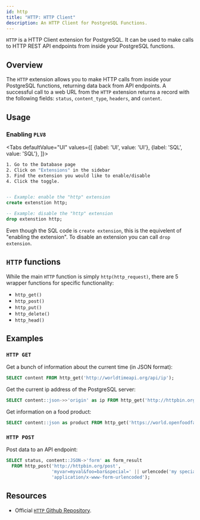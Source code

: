 ```yaml
---
id: http
title: "HTTP: HTTP Client"
description: An HTTP Client for PostgreSQL Functions.
---
```



`HTTP` is a HTTP Client extension for PostgreSQL. It can be used to make calls to HTTP REST API endpoints from inside your PostgreSQL functions.

## Overview

The `HTTP` extension allows you to make HTTP calls from inside your PostgreSQL functions, returning data back from API endpoints.
A successful call to a web URL from the `HTTP` extension returns a record with the following fields: `status`, `content_type`, `headers`, and `content`.




## Usage


### Enabling `PLV8`



<Tabs
defaultValue="UI"
values={[
  {label: 'UI', value: 'UI'},
  {label: 'SQL', value: 'SQL'},
]}>
<TabItem value="UI">

```bash
1. Go to the Database page
2. Click on "Extensions" in the sidebar 
3. Find the extension you would like to enable/disable 
4. Click the toggle.
```



</TabItem>
<TabItem value="SQL">

```sql 

-- Example: enable the "http" extension 
create extenstion http;

-- Example: disable the "http" extension 
drop extenstion http;

```

Even though the SQL code is `create extension`, this is the equivelent of "enabling the extension". 
To disable an extension you can call `drop extension`.

</TabItem>

</Tabs>

## `HTTP` functions

While the main `HTTP` function is simply `http(http_request)`, there are 5 wrapper functions for specific functionality:

- `http_get()`
- `http_post()`
- `http_put()`
- `http_delete()`
- `http_head()` 

## Examples

### `HTTP GET`
Get a bunch of information about the current time (in JSON format):

```sql
SELECT content FROM http_get('http://worldtimeapi.org/api/ip');
```

Get the current ip address of the PostgreSQL server:

```sql
SELECT content::json->>'origin' as ip FROM http_get('http://httpbin.org/ip');
```

Get information on a food product:

```sql
SELECT content::json as product FROM http_get('https://world.openfoodfacts.org/api/v0/product/9300650018860.json');
```

### `HTTP POST`

Post data to an API endpoint:

```sql
SELECT status, content::JSON->'form' as form_result
  FROM http_post('http://httpbin.org/post',
                 'myvar=myval&foo=bar&special=' || urlencode('my special string & things?'),
                 'application/x-www-form-urlencoded');
```


## Resources 

- Official [`HTTP` Github Repository](https://github.com/pramsey/pgsql-http).